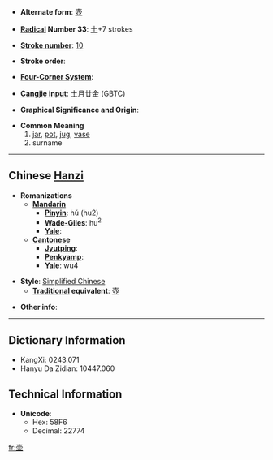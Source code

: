 * '''Alternate form''': [[壺]]

* '''[[Wiktionary:Chinese radical index| Radical]] Number 33''': [[Wiktionary:Chinese radical index 士|士]]+7 strokes

* '''[[Wiktionary:Chinese total strokes index|Stroke number]]''': [[Wiktionary:Chinese total strokes index 10|10]]

* '''Stroke order''': 

* '''[[Wiktionary:Chinese four corner index|Four-Corner System]]''': 

* '''[[Wiktionary:Chinese Cangjie index|Cangjie input]]''': 土月廿金 (GBTC)

* '''Graphical Significance and Origin''': 

* '''Common Meaning'''
*#[[jar]], [[pot]], [[jug]], [[vase]]
*# surname


----

== Chinese [[Hanzi]] ==

* '''Romanizations'''
** '''[[Mandarin]]'''
*** '''[[Pinyin]]''': hú (hu2)
*** '''[[Wade-Giles]]''': hu<sup>2</sup>
*** '''[[Yale]]''': 
** '''[[Cantonese]]'''
*** '''[[Jyutping]]''':
*** '''[[Penkyamp]]''': 
*** '''[[Yale]]''': wu4

* '''Style''': [[Simplified Chinese]] 
** '''[[Traditional Chinese|Traditional]] equivalent''': [[壺]]

* '''Other info''': 

----

== Dictionary Information ==

* KangXi: 0243.071
* Hanyu Da Zidian: 10447.060

== Technical Information ==

* '''Unicode''':
** Hex: 58F6
** Decimal: 22774

[[fr:壶]]